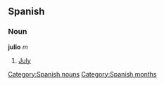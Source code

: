 == Spanish == 
=== Noun === 
'''julio''' ''m'' 
# [[July]] 
[[Category:Spanish nouns]]
[[Category:Spanish months]]